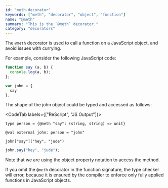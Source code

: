 ```yaml
---
id: "meth-decorator"
keywords: ["meth", "decorator", "object", "function"]
name: "@meth"
summary: "This is the `@meth` decorator."
category: "decorators"
---
```


The `@meth` decorator is used to call a function on a JavaScript object, and avoid issues with currying.

For example, consider the following JavaScript code:

```js
function say (a, b) {
  console.log(a, b);
};

var john = { 
  say
};
```

The shape of the john object could be typed and accessed as follows:

<CodeTab labels={["ReScript", "JS Output"]}>

```res
type person = {@meth "say": (string, string) => unit}

@val external john: person = "john"

john["say"]("hey", "jude")
```

```js
john.say("hey", "jude");
```

</CodeTab>

Note that we are using the object property notation to access the method.

If you omit the `@meth` decorator in the function signature, the type checker will error, because it is ensured by the compiler to enforce only fully applied functions in JavaScript objects.



